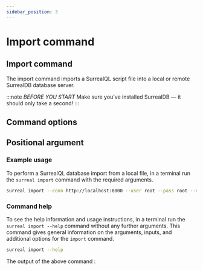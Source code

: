 ```yaml
---
sidebar_position: 3
---
```




# Import command

## Import command

The import command imports a SurrealQL script file into a local or remote SurrealDB database server.

:::note
 <em>BEFORE YOU START</em> Make sure you’ve installed SurrealDB — it should only take a second! 
:::


## Command options 
<TableImportComponent data={data} />

## Positional argument
<TableImportComponent data={PositionalData} />

### Example usage
To perform a SurrealQL database import from a local file, in a terminal run the `surreal import` command with the required arguments.

```bash
surreal import --conn http://localhost:8000 --user root --pass root --ns test --db test downloads/surreal_deal_v1.surql
```

### Command help
To see the help information and usage instructions, in a terminal run the `surreal import --help` command without any further arguments. This command gives general information on the arguments, inputs, and additional options for the `import` command.

```bash
surreal import --help
```

The output of the above command :
<CommandHelp />